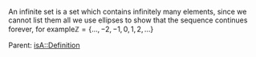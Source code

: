 An infinite set is a set which contains infinitely many elements, since we cannot list them all we use ellipses to show that the sequence continues forever, for example<math display="block">\mathbb{Z}  = \{ \ldots, -2, -1, 0, 1, 2, \ldots \}</math>

Parent: {{link|target=Set Theory}}
[[isA::Definition]]